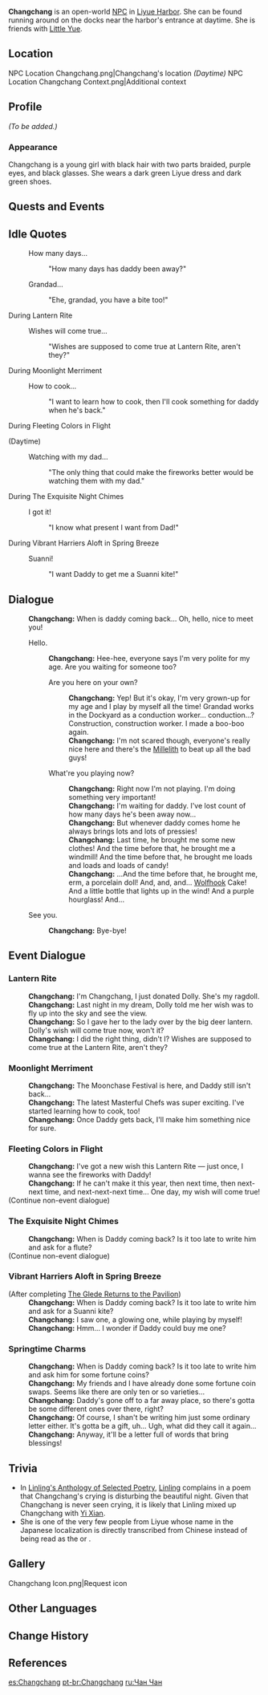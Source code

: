 {{Meta
<!-- REMOVE THIS TEMPLATE AFTER ADDING MISSING INFO -->
|missing_NPC_profile  = yes
}}
{{Character Infobox
|type             = Open-World NPC
|image            = NPC Changchang.png
|region           = Liyue
|location         = Liyue
|voiceEN          = [https://www.deneenmelody.com/ Deneen Melody]<ref>Twitter: [https://twitter.com/DeneenMelody/status/1326977941268389890 EN VA Self Announcement] ([https://web.archive.org/web/20210406014807/https://twitter.com/DeneenMelody/status/1326977941268389890 Archived])</ref>
|voiceJP          = [http://amuleto.jp/talents/watanabechihiro.html Watanabe Chihiro ({{ja|渡辺 千絢}})]<ref name="Watanabe Chihiro Amuleto">Amuleto: [http://amuleto.jp/talents/watanabechihiro.html JP VA's Profile]</ref>
}}
'''Changchang''' {{Lang|zh=畅畅|zh_rm=Chàngchang}} is an open-world [[NPC]] in [[Liyue Harbor]]. She can be found running around on the docks near the harbor's entrance at daytime. She is friends with [[Little Yue]].

==Location==
<gallery>
NPC Location Changchang.png|Changchang's location ''(Daytime)''
NPC Location Changchang Context.png|Additional context
</gallery>

==Profile==
<!--detailed story/lore information goes here-->
''(To be added.)''

===Appearance===
Changchang is a young girl with black hair with two parts braided, purple eyes, and black glasses. She wears a dark green Liyue dress and dark green shoes.

==Quests and Events==
{{Quests and Events
|Lantern Rite = unique idle quote and dialogue
}}

==Idle Quotes==
{{Dialogue Start}}
: {{DIcon|Idle}} How many days...
:: {{A|VO Changchang 01.ogg}} "How many days has daddy been away?"
: {{DIcon|Idle}} Grandad...
:: {{A|VO Changchang 02.ogg}} "Ehe, grandad, you have a bite too!"
{{Dialogue End}}

;During Lantern Rite
{{Dialogue Start}}
: {{DIcon|Idle}} Wishes will come true...
:: {{A|VO Changchang Lantern Rite 01.ogg}} "Wishes are supposed to come true at Lantern Rite, aren't they?"
{{Dialogue End}}

;During Moonlight Merriment
{{Dialogue Start}}
: {{DIcon|Idle}} How to cook...
:: {{A|VO Changchang Moonlight Merriment 01.ogg}} "I want to learn how to cook, then I'll cook something for daddy when he's back."
{{Dialogue End}}

;During Fleeting Colors in Flight
{{Dialogue Start}}
;(Daytime)
: {{DIcon|Idle}} Watching with my dad...
:: {{A|VO Changchang Lantern Rite 02.ogg}} "The only thing that could make the fireworks better would be watching them with my dad."
{{Dialogue End}}

;During The Exquisite Night Chimes
{{Dialogue Start}}
: {{DIcon|Idle}} I got it!
:: {{A|VO Changchang Lantern Rite 03.ogg}} "I know what present I want from Dad!"
{{Dialogue End}}

;During Vibrant Harriers Aloft in Spring Breeze
{{Dialogue Start}}
: {{DIcon|Idle}} Suanni!
:: {{A|VO Changchang Lantern Rite 04.ogg}} "I want Daddy to get me a Suanni kite!"
{{Dialogue End}}

==Dialogue==
{{Dialogue Start}}
:'''Changchang:''' When is daddy coming back... Oh, hello, nice to meet you!
:{{DIcon}} Hello.
::'''Changchang:''' Hee-hee, everyone says I'm very polite for my age. Are you waiting for someone too?
::{{DIcon}} Are you here on your own?
:::'''Changchang:''' Yep! But it's okay, I'm very grown-up for my age and I play by myself all the time! Grandad works in the Dockyard as a conduction worker... conduction...? Construction, construction worker. I made a boo-boo again.
:::'''Changchang:''' I'm not scared though, everyone's really nice here and there's the [[Millelith]] to beat up all the bad guys!
::{{DIcon}} What're you playing now?
:::'''Changchang:''' Right now I'm not playing. I'm doing something very important!
:::'''Changchang:''' I'm waiting for daddy. I've lost count of how many days he's been away now...
:::'''Changchang:''' But whenever daddy comes home he always brings lots and lots of pressies!
:::'''Changchang:''' Last time, he brought me some new clothes! And the time before that, he brought me a windmill! And the time before that, he brought me loads and loads and loads of candy!
:::'''Changchang:''' ...And the time before that, he brought me, erm, a porcelain doll! And, and, and... [[Wolfhook]] Cake! And a little bottle that lights up in the wind! And a purple hourglass! And...
:{{DIcon}} See you.
::'''Changchang:''' Bye-bye!
{{Dialogue End}}

==Event Dialogue==
===Lantern Rite===
{{Dialogue Start}}
:'''Changchang:''' I'm Changchang, I just donated Dolly. She's my ragdoll.
:'''Changchang:''' Last night in my dream, Dolly told me her wish was to fly up into the sky and see the view.
:'''Changchang:''' So I gave her to the lady over by the big deer lantern. Dolly's wish will come true now, won't it?
:'''Changchang:''' I did the right thing, didn't I? Wishes are supposed to come true at the Lantern Rite, aren't they?
{{Dialogue End}}

===Moonlight Merriment===
{{Dialogue Start}}
:'''Changchang:''' The Moonchase Festival is here, and Daddy still isn't back...
:'''Changchang:''' The latest Masterful Chefs was super exciting. I've started learning how to cook, too!
:'''Changchang:''' Once Daddy gets back, I'll make him something nice for sure.
{{Dialogue End}}

===Fleeting Colors in Flight===
{{Dialogue Start}}
:'''Changchang:''' I've got a new wish this Lantern Rite &mdash; just once, I wanna see the fireworks with Daddy!
:'''Changchang:''' If he can't make it this year, then next time, then next-next time, and next-next-next time... One day, my wish will come true!
;(Continue non-event dialogue)
{{Dialogue End}}

===The Exquisite Night Chimes===
{{Dialogue Start}}
:'''Changchang:''' When is Daddy coming back? Is it too late to write him and ask for a flute?
;(Continue non-event dialogue)
{{Dialogue End}}

===Vibrant Harriers Aloft in Spring Breeze===
{{Dialogue Start}}
;(After completing [[The Glede Returns to the Pavilion (Quest)|The Glede Returns to the Pavilion]])
:'''Changchang:''' When is Daddy coming back? Is it too late to write him and ask for a Suanni kite?
:'''Changchang:''' I saw one, a glowing one, while playing by myself!
:'''Changchang:''' Hmm... I wonder if Daddy could buy me one?
{{Dialogue End}}

===Springtime Charms===
{{Dialogue Start}}
:'''Changchang:''' When is Daddy coming back? Is it too late to write him and ask him for some fortune coins?
:'''Changchang:''' My friends and I have already done some fortune coin swaps. Seems like there are only ten or so varieties...
:'''Changchang:''' Daddy's gone off to a far away place, so there's gotta be some different ones over there, right?
:'''Changchang:''' Of course, I shan't be writing him just some ordinary letter either. It's gotta be a gift, uh... Ugh, what did they call it again...
:'''Changchang:''' Anyway, it'll be a letter full of words that bring blessings!
{{Dialogue End}}

==Trivia==
* In [[Linling's Anthology of Selected Poetry]], [[Linling]] complains in a poem that Changchang's crying is disturbing the beautiful night. Given that Changchang is never seen crying, it is likely that Linling mixed up Changchang with [[Yi Xian]].
* She is one of the very few people from Liyue whose name in the Japanese localization is directly transcribed from Chinese instead of being read as the ''{{w|on'yomi}}'' or ''{{w|kun'yomi}}''.

==Gallery==
<gallery>
Changchang Icon.png|Request icon
</gallery>

==Other Languages==
{{Other Languages
|default_hidden = 1
|en      = Changchang
|zhs     = 畅畅
|zhs_rm  = Chàngchang
|zht     = 暢暢
|zht_rm  = Chàngchang
|ja      = チャンチャン
|ja_rm   = Chanchan
|ko      = 창아
|es      = Changchang
|fr      = Changchang
|ru      = Чан Чан
|th      = Changchang
|vi      = Changchang
|de      = Changchang
|id      = Changchang
|pt      = Changchang
|tr      = Changchang
|it      = Changchang
}}

==Change History==
{{Change History|1.0}}

==References==
{{Reflist}}

[[es:Changchang]]
[[pt-br:Changchang]]
[[ru:Чан Чан]]